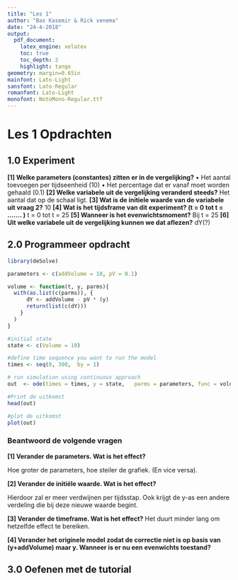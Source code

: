 ```yaml
---
title: "Les 1"
author: "Bas Kasemir & Rick venema"
date: "24-4-2018"
output:
  pdf_document:
    latex_engine: xelatex
    toc: true
    toc_depth: 2
    highlight: tango
geometry: margin=0.65in
mainfont: Lato-Light
sansfont: Lato-Regular
romanfont: Lato-Light
monofont: NotoMono-Regular.ttf
---
```


# Les 1 Opdrachten
## 1.0 Experiment
**[1] Welke parameters (constantes) zitten er in de vergelijking?**
  • Het aantal toevoegen per tijdseenheid (10)
  • Het percentage dat er vanaf moet worden gehaald (0.1)
**[2] Welke variabele uit de vergelijking veranderd steeds?**
  Het aantal dat op de schaal ligt.
**[3] Wat is de initiele waarde van de variabele uit vraag 2?**
  10
**[4] Wat is het tijdsframe van dit experiment? (t = 0 tot t = ……. )**
  t = 0 tot t = 25
**[5] Wanneer is het evenwichtsmoment?**
  Bij t = 25
**[6] Uit welke variabele uit de vergelijking kunnen we dat aflezen?**
  dY(?)

## 2.0 Programmeer opdracht
``` r
library(deSolve)

parameters <- c(addVolume = 10, pV = 0.1) 

volume <- function(t, y, parms){
  with(as.list(c(parms)), {
      dY <- addVolume - pV * (y)
      return(list(c(dY)))
    }
  )
}

#initial state
state <- c(Volume = 10)

#define time sequence you want to run the model
times <- seq(0, 300,  by = 1)

# run simulation using continuous approach
out  <- ode(times = times, y = state,   parms = parameters, func = volume, method = "euler")

#Print de uitkomst
head(out)

#plot de uitkomst
plot(out)
```

### Beantwoord de volgende vragen
**[1] Verander de parameters. Wat is het effect?**
  
  Hoe groter de parameters, hoe steiler de grafiek. (En vice versa).
  
**[2] Verander de initiële waarde. Wat is het effect?**
  
  Hierdoor zal er meer verdwijnen per tijdsstap. Ook krijgt de y-as een andere verdeling die bij deze nieuwe waarde begint.
  
**[3] Verander de timeframe. Wat is het effect?**
  Het duurt minder lang om hetzelfde effect te bereiken.
  
**[4] Verander het originele model zodat de correctie niet is op basis van (y+addVolume) maar y. Wanneer is er nu een evenwichts toestand?**

## 3.0 Oefenen met de tutorial






